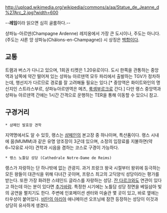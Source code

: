 http://upload.wikimedia.org/wikipedia/commons/a/aa/Statue_de_Jeanne_d%27Arc_2.jpg?width=600

{{{+1 Reims}}}
--'''레임'''이라 읽으면 심히 골룸하다.--

샹파뉴-아르덴(Champagne Ardenne) 레지옹에서 가장 큰 도시이나, 주도는 아니다.(주도는 샤론 앙 샹파뉴(Châlons-en-Champagne)) 시 상징은 [[백합]]이다.

== 교통 ==
트램과 버스가 다니고 있으며, 1회권 티켓은 1.20유로이다.
도시 한쪽을 관통하는 중앙역과 남쪽에 약간 떨어져 있는 샹파뉴 아르덴역 모두 파리에서 출발하는 TGV가 정차하는데, 행선지가 다르므로 경로를 잘 고려해둘 필요는 있다.[* 중앙역은 화이트와인의 명산지인 스트라스부르, 샹파뉴아르덴역은 메츠, [[룩셈부르크]]로 간다.] 다만 랭스 중앙역과 샹파뉴 아르덴역 간에는 1시간 간격으로 운행하는 TER을 통해 이동할 수 있으니 참고.

== 구경거리 ==
 * 샴페인 발효장 견학
지역명에서도 알 수 있듯, 랭스는 [[샴페인]]의 본고장 중 하나이며, 특산품이다. 랭스 시내에 뭄(MUMM)과 같은 유명 양조장이 3군데 있으며, 소정의 입장료를 지불하면(약 6~12유로 사이) 견학과 시음을 겸하는 코스로 구경이 가능하다. 

 * 랭스 노틀담 성당 (Cathedrale Notre-Dame de Reims)
랭스가 자랑하는 단 하나밖에 없는 관광지. 과거 프랑크 왕국 시절부터 왕위에 등극하는 모든 왕들이 대관식을 위해 다녀간 곳이며, 프랑스 최고의 고딕양식 성당이라는 평가를 받는다. 또한 가장 화려한 스테인드 글라스를 자랑하는 성당. [[잔 다르크]]와도 연관이 있다고 하는데 아는 분이 있다면 [[추가바람]]. 특정한 시기에는 노틀담 성당 정면을 베일삼아 빛의 공연을 펼치기도 한다. 주변에 인포메이션 센터와 미술관 몇 곳이 있고, 바로 옆에는 타우성이 붙어있다. [[비탄의 아리아]] 애니메이션 오프닝에 잠깐 등장하는 성당이 이것과 상당히 유사하게 생겼다.
